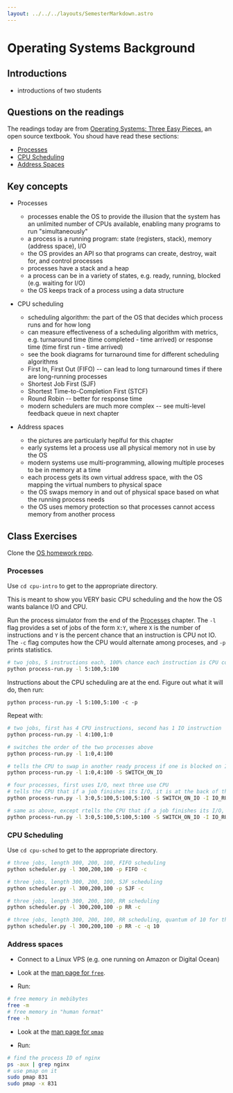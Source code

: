 ```yaml
---
layout: ../../../layouts/SemesterMarkdown.astro
---
```


# Operating Systems Background

## Introductions

- introductions of two students

## Questions on the readings

The readings today are from
[Operating Systems: Three Easy Pieces](https://pages.cs.wisc.edu/~remzi/OSTEP/),
an open source textbook. You shoud have read these sections:

- [Processes](https://pages.cs.wisc.edu/~remzi/OSTEP/cpu-intro.pdf)
- [CPU Scheduling](https://pages.cs.wisc.edu/~remzi/OSTEP/cpu-sched.pdf)
- [Address Spaces](https://pages.cs.wisc.edu/~remzi/OSTEP/vm-intro.pdf)

## Key concepts

- Processes

  - processes enable the OS to provide the illusion that the system has an
    unlimited number of CPUs available, enabling many programs to run
    "simultaneously"
  - a process is a running program: state (registers, stack), memory (address
    space), I/O
  - the OS provides an API so that programs can create, destroy, wait for, and
    control processes
  - processes have a stack and a heap
  - a process can be in a variety of states, e.g. ready, running, blocked (e.g.
    waiting for I/O)
  - the OS keeps track of a process using a data structure

- CPU scheduling

  - scheduling algorithm: the part of the OS that decides which process runs and
    for how long
  - can measure effectiveness of a scheduling algorithm with metrics, e.g.
    turnaround time (time completed - time arrived) or response time (time first
    run - time arrived)
  - see the book diagrams for turnaround time for different scheduling
    algorithms
  - First In, First Out (FIFO) -- can lead to long turnaround times if there are
    long-running processes
  - Shortest Job First (SJF)
  - Shortest Time-to-Completion First (STCF)
  - Round Robin -- better for response time
  - modern schedulers are much more complex -- see multi-level feedback queue in
    next chapter

- Address spaces
  - the pictures are particularly heplful for this chapter
  - early systems let a process use all physical memory not in use by the OS
  - modern systems use multi-programming, allowing multiple proceses to be in
    memory at a time
  - each process gets its own virtual address space, with the OS mapping the
    virtual numbers to physical space
  - the OS swaps memory in and out of physical space based on what the running
    process needs
  - the OS uses memory protection so that processes cannot access memory from
    another process

## Class Exercises

Clone the
[OS homework repo](https://github.com/remzi-arpacidusseau/ostep-homework/).

### Processes

Use `cd cpu-intro` to get to the appropriate directory.

This is meant to show you VERY basic CPU scheduling and the how the OS wants
balance I/O and CPU.

Run the process simulator from the end of the
[Processes](https://pages.cs.wisc.edu/~remzi/OSTEP/cpu-intro.pdf) chapter. The
`-l` flag provides a set of jobs of the form `X:Y`, where `X` is the number of
instructions and `Y` is the percent chance that an instruction is CPU not IO.
The `-c` flag computes how the CPU would alternate among proceses, and `-p`
prints statistics.

```bash
# two jobs, 5 instructions each, 100% chance each instruction is CPU computation
python process-run.py -l 5:100,5:100
```

Instructions about the CPU scheduling are at the end. Figure out what it will
do, then run:

```
python process-run.py -l 5:100,5:100 -c -p
```

Repeat with:

```bash
# two jobs, first has 4 CPU instructions, second has 1 IO instruction
python process-run.py -l 4:100,1:0

# switches the order of the two processes above
python process-run.py -l 1:0,4:100

# tells the CPU to swap in another ready process if one is blocked on I/O
python process-run.py -l 1:0,4:100 -S SWITCH_ON_IO

# four processes, first uses I/O, next three use CPU
# tells the CPU that if a job finishes its I/O, it is at the back of the ready queue
python process-run.py -l 3:0,5:100,5:100,5:100 -S SWITCH_ON_IO -I IO_RUN_LATER

# same as above, except rtells the CPU that if a job finishes its I/O, it is at the front of the run queue
python process-run.py -l 3:0,5:100,5:100,5:100 -S SWITCH_ON_IO -I IO_RUN_IMMEDIATE
```

### CPU Scheduling

Use `cd cpu-sched` to get to the appropriate directory.

```bash
# three jobs, length 300, 200, 100, FIFO scheduling
python scheduler.py -l 300,200,100 -p FIFO -c

# three jobs, length 300, 200, 100, SJF scheduling
python scheduler.py -l 300,200,100 -p SJF -c

# three jobs, length 300, 200, 100, RR scheduling
python scheduler.py -l 300,200,100 -p RR -c

# three jobs, length 300, 200, 100, RR scheduling, quantum of 10 for the scheduler
python scheduler.py -l 300,200,100 -p RR -c -q 10
```

### Address spaces

- Connect to a Linux VPS (e.g. one running on Amazon or Digital Ocean)

- Look at the
  [man page for `free`](https://man7.org/linux/man-pages/man1/free.1.html).

- Run:

```bash
# free memory in mebibytes
free -m
# free memory in "human format"
free -h
```

- Look at the
  [man page for `pmap`](https://man7.org/linux/man-pages/man1/pmap.1.html)

- Run:

```bash
# find the process ID of nginx
ps -aux | grep nginx
# use pmap on it
sudo pmap 831
sudo pmap -x 831
```
